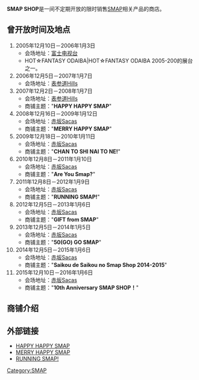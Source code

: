 '''SMAP SHOP'''是一间不定期开放的限时销售[[SMAP|SMAP]]相关产品的商店。

== 曾开放时间及地点 ==
#2005年12月10日－2006年1月3日
#*会场地址：[[富士电视台|富士电视台]]
#*HOT☆FANTASY ODAIBA|HOT☆FANTASY ODAIBA 2005-200的展台之一。
#2006年12月5日－2007年1月7日
#*会场地址：[[表参道Hills|表参道Hills]]
#2007年12月2日－2008年1月7日
#*会场地址：[[表参道Hills|表参道Hills]]
#*商铺主题："'''HAPPY HAPPY SMAP'''"
#2008年12月16日－2009年1月12日
#*会场地址：[[赤坂Sacas|赤坂Sacas]]
#*商铺主题："'''MERRY HAPPY SMAP'''"
#2009年12月18日－2010年1月11日
#*会场地址：[[赤坂Sacas|赤坂Sacas]]
#*商铺主题："'''CHAN TO SHI NAI TO NE!'''"
#2010年12月8日－2011年1月10日
#*会场地址：[[赤坂Sacas|赤坂Sacas]]
#*商铺主题："'''Are You Smap?'''"
#2011年12月8日－2012年1月9日
#*会场地址：[[赤坂Sacas|赤坂Sacas]]
#*商铺主题："'''RUNNING SMAP!'''"
#2012年12月5日－2013年1月6日
#*会场地址：[[赤坂Sacas|赤坂Sacas]]
#*商铺主题："'''GIFT from SMAP'''"
#2013年12月5日－2014年1月5日
#*会场地址：[[赤坂Sacas|赤坂Sacas]]
#*商铺主题："'''50(GO) GO SMAP'''"
#2014年12月5日－2015年1月6日
#*会场地址：[[赤坂Sacas|赤坂Sacas]]
#*商铺主题："'''Saikou de Saikou no Smap Shop 2014-2015'''"
#2015年12月10日－2016年1月6日
#*会场地址：[[赤坂Sacas|赤坂Sacas]]
#*商铺主题："'''10th Anniversary SMAP SHOP！'''"

== 商铺介绍 ==

== 外部链接 ==
* [https://web.archive.org/web/20100323221613/http://www.smap-newsingle.com/s_hhs.html HAPPY HAPPY SMAP]
* [https://web.archive.org/web/20151202053025/http://www.j-dream-j.co.jp/news081216.html MERRY HAPPY SMAP]
* [https://web.archive.org/web/20170404220247/http://www.johnnys-net.jp/j/artists/smap/smapshop2011.html RUNNING SMAP!]

{{SMAP}}

[[Category:SMAP|Category:SMAP]]